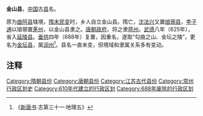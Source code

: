 {{about|隋朝的县|其他同名县份|金山县 (消歧义)}}
'''金山县'''，[[中国|中国]]古[[县|县]]名。

原为[[曲阿县|曲阿县]]辖境，[[隋末民变|隋末民变]]时，乡人自立金山县。隋亡，[[沈法兴|沈法兴]]又置[[琅琊县|琅琊县]]，[[李子通|李子通]]以琅琊置[[茅州|茅州]]，以金山县隶之。[[唐朝政府|唐朝政府]]，将之隶[[蒋州_(隋朝)|蒋州]]。[[武德|武德]]八年（625年），省入[[延陵县_(西晋)|延陵县]]。[[垂拱|垂拱]]四年（688年）复置，因重名，遂取“勾曲之山、金坛之陵”，更名为[[金坛县|金坛县]]，属[[润州_(隋朝)|润州]]<ref>《[[新唐书|新唐书]]·志第三十一·地理五》</ref>。县名一直未变，但境域和隶属关系多有变动。

== 注释 ==
{{Reflist|2}}
{{江苏行政区划小作品}}
[[Category:隋朝县份|Category:隋朝县份]]
[[Category:唐朝县份|Category:唐朝县份]]
[[Category:江苏古代县份|Category:江苏古代县份]]
[[Category:常州行政区划史|Category:常州行政区划史]]
[[Category:610年代建立的行政区划|Category:610年代建立的行政区划]]
[[Category:688年废除的行政区划|Category:688年废除的行政区划]]